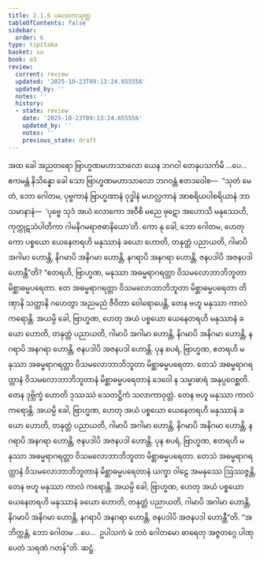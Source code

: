 ```yaml
---
title: 2.1.6 ပလောကသုတ္တ
tableOfContents: false
sidebar:
  order: 6
type: tipitaka
basket: su
book: a3
review:
  current: review
  updated: '2025-10-23T09:13:24.655556'
  updated_by: ''
  notes: ''
  history:
  - state: review
    date: '2025-10-23T09:13:24.655556'
    updated_by: ''
    notes: ''
    previous_state: draft
---
```



<ReviewStatus review={frontmatter.review} showDetails={true} />

<HypothesisAnnotation frontmatter={frontmatter} />

<DynamicBreadcrumb />

<Division number="57" book="a3" e="ch" v="15" p="159">

<Paragraph number="346" book="a3">
အထ ခေါ အညတရော ဗြာဟ္မဏမဟာသာလော ယေန ဘဂဝါ တေနုပသင်္ကမိ …ပေ…  ဧကမန္တံ နိသိန္နော ခေါ သော ဗြာဟ္မဏမဟာသာလော ဘဂဝန္တံ ဧတဒဝေါစ—  “သုတံ မေတံ, ဘော ဂေါတမ, ပုဗ္ဗကာနံ ဗြာဟ္မဏာနံ ဝုဒ္ဓါနံ မဟလ္လကာနံ အာစရိယပါစရိယာနံ ဘာသမာနာနံ—  ‘ပုဗ္ဗေ သုဒံ အယံ လောကော အဝီစိ မညေ ဖုဋော အဟောသိ မနုဿေဟိ, ကုက္ကုဋသံပါတိကာ ဂါမနိဂမရာဇဓာနိယော’တိ. ကော နု ခေါ, ဘော ဂေါတမ, ဟေတု ကော ပစ္စယော ယေနေတရဟိ မနုဿာနံ ခယော ဟောတိ, တနုတ္တံ ပညာယတိ, ဂါမာပိ အဂါမာ ဟောန္တိ, နိဂမာပိ အနိဂမာ ဟောန္တိ, နဂရာပိ အနဂရာ ဟောန္တိ, ဇနပဒါပိ အဇနပဒါ ဟောန္တီ”တိ?
</Paragraph>

<Paragraph number="347" book="a3">
“ဧတရဟိ, ဗြာဟ္မဏ, မနုဿာ အဓမ္မရာဂရတ္တာ ဝိသမလောဘာဘိဘူတာ မိစ္ဆာဓမ္မပရေတာ. တေ အဓမ္မရာဂရတ္တာ ဝိသမလောဘာဘိဘူတာ မိစ္ဆာဓမ္မပရေတာ တိဏှာနိ သတ္ထာနိ ဂဟေတွာ အညမညံ ဇီဝိတာ ဝေါရောပေန္တိ, တေန ဗဟူ မနုဿာ ကာလံ ကရောန္တိ. အယမ္ပိ ခေါ, ဗြာဟ္မဏ, ဟေတု အယံ ပစ္စယော ယေနေတရဟိ မနုဿာနံ ခယော ဟောတိ, တနုတ္တံ ပညာယတိ, ဂါမာပိ အဂါမာ ဟောန္တိ, နိဂမာပိ အနိဂမာ ဟောန္တိ, နဂရာပိ အနဂရာ ဟောန္တိ, ဇနပဒါပိ အဇနပဒါ ဟောန္တိ.
</Paragraph>

<Paragraph number="348" book="a3">
ပုန စပရံ, ဗြာဟ္မဏ, ဧတရဟိ မနုဿာ အဓမ္မရာဂရတ္တာ ဝိသမလောဘာဘိဘူတာ မိစ္ဆာဓမ္မပရေတာ. တေသံ အဓမ္မရာဂရတ္တာနံ ဝိသမလောဘာဘိဘူတာနံ မိစ္ဆာဓမ္မပရေတာနံ ဒေဝေါ န သမ္မာဓာရံ အနုပ္ပဝေစ္ဆတိ. တေန ဒုဗ္ဘိက္ခံ ဟောတိ ဒုဿဿံ သေတဋ္ဌိကံ သလာကာဝုတ္တံ. တေန ဗဟူ မနုဿာ ကာလံ ကရောန္တိ. အယမ္ပိ ခေါ, ဗြာဟ္မဏ, ဟေတု အယံ ပစ္စယော ယေနေတရဟိ မနုဿာနံ ခယော ဟောတိ, တနုတ္တံ ပညာယတိ, ဂါမာပိ အဂါမာ ဟောန္တိ, နိဂမာပိ အနိဂမာ ဟောန္တိ, နဂရာပိ အနဂရာ ဟောန္တိ, ဇနပဒါပိ အဇနပဒါ ဟောန္တိ.
</Paragraph>

<Paragraph number="349" book="a3">
ပုန စပရံ, ဗြာဟ္မဏ, ဧတရဟိ မနုဿာ အဓမ္မရာဂရတ္တာ ဝိသမလောဘာဘိဘူတာ မိစ္ဆာဓမ္မပရေတာ. တေသံ အဓမ္မရာဂရတ္တာနံ ဝိသမလောဘာဘိဘူတာနံ မိစ္ဆာဓမ္မပရေတာနံ ယက္ခာ ဝါဠေ အမနုဿေ ဩဿဇ္ဇန္တိ, တေန ဗဟူ မနုဿာ ကာလံ ကရောန္တိ. အယမ္ပိ ခေါ, ဗြာဟ္မဏ, ဟေတု အယံ ပစ္စယော ယေနေတရဟိ မနုဿာနံ ခယော ဟောတိ, တနုတ္တံ ပညာယတိ, ဂါမာပိ အဂါမာ ဟောန္တိ, နိဂမာပိ အနိဂမာ ဟောန္တိ, နဂရာပိ အနဂရာ ဟောန္တိ, ဇနပဒါပိ အဇနပဒါ ဟောန္တီ”တိ.
</Paragraph>

<Paragraph number="350" book="a3">
“အဘိက္ကန္တံ, ဘော ဂေါတမ …ပေ…  ဥပါသကံ မံ ဘဝံ ဂေါတမော ဓာရေတု အဇ္ဇတဂ္ဂေ ပါဏုပေတံ သရဏံ ဂတန်”တိ.

</Paragraph>
</Division>

<Paragraph number="351" type="center" book="a3">
ဆဋ္ဌံ.
</Paragraph>